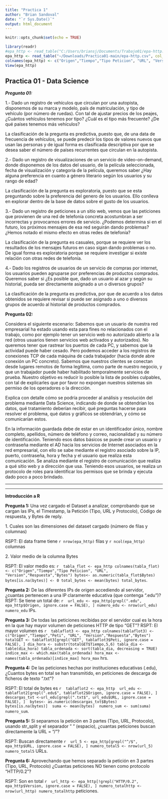 ```yaml
---
title: "Practica 1"
author: "Brian Sandoval"
date: "`r Sys.Date()`"
output: html_document
---
```


```r
knitr::opts_chunk$set(echo = TRUE)

library(readr) 
#epa_http <- read_table("C:/Users/briansj/Documents/Trabajo01/epa-http.csv", col_names = FALSE)
epa_http <- read_table("~/Downloads/Practica01-main/epa-http.csv", col_names = FALSE)
colnames(epa_http) <- c("Origen","Tiempo","Tipo Peticion", "URL", "Version","Respuesta","Bytes")
View(epa_http)

```

## Practica 01 - Data Science

***Pregunta 01:***

1.- Dado un registro de vehículos que circulan por una autopista, disponemos de su marca y modelo, país de matriculación, y tipo de vehículo (por número de ruedas). Con tal de ajustar precios de los peajes, ¿Cuántos vehículos tenemos por tipo? ¿Cuál es el tipo más frecuente? ¿De qué países tenemos más vehículos?

La clasificación de la pregunta es predictiva, puesto que, de una data de frecuencia de vehículos, se puede predecir los tipos de valores nuevos que usan las personas y de igual forma es clasificada descriptiva por que se desea saber el número de países recurrentes que circulan en la autopista.

2.- Dado un registro de visualizaciones de un servicio de video-on-demand, donde disponemos de los datos del usuario, de la película seleccionada, fecha de visualización y categoría de la película, queremos saber ¿Hay alguna preferencia en cuanto a género literario según los usuarios y su rango de edad?

La clasificación de la pregunta es exploratoria, puesto que se esta preguntando sobre la preferencia del genero de los usuarios. Ello conlleva en explorar dentro de la base de datos sobre el gusto de los usuarios.

3.- Dado un registro de peticiones a un sitio web, vemos que las peticiones que provienen de una red de telefonía concreta acostumbran a ser incorrectas y provocarnos errores de servicio. ¿Podemos determina si en el futuro, los próximos mensajes de esa red seguirán dando problemas? ¿Hemos notado el mismo efecto en otras redes de telefonía?

La clasificación de la pregunta es casuales, porque se requiere ver los resultados de los mensajes futuros en caso sigan dando problemas o no. De igual forma es exploratoria porque se requiere investigar si existe relación con otras redes de telefonía.

4.- Dado los registros de usuarios de un servicio de compras por internet, los usuarios pueden agruparse por preferencias de productos comprados. Queremos saber si ¿Es posible que, dado un usuario al azar y según su historial, pueda ser directamente asignado a un o diversos grupos?

La clasificación de la pregunta es predictiva, por que de acuerdo a los datos obtenidos se requiere revisar si puede ser asignado a uno o diversos grupos de acuerdo al historial de productos comprados.

**Pregunta 02:**

Considera el siguiente escenario: Sabemos que un usuario de nuestra red empresarial ha estado usando esta para fines no relacionados con el trabajo, como por ejemplo tener un servicio web no autorizado abierto a la red (otros usuarios tienen servicios web activados y autorizados). No queremos tener que rastrear los puertos de cada PC, y sabemos que la actividad puede haber cesado. Pero podemos acceder a los registros de conexiones TCP de cada máquina de cada trabajador (hacia donde abre conexión un PC concreto). Sabemos que nuestros clientes se conectan desde lugares remotos de forma legítima, como parte de nuestro negocio, y que un trabajador puede haber habilitado temporalmente servicios de prueba. Nuestro objetivo es reducir lo posible la lista de posibles culpables, con tal de explicarles que por favor no expongan nuestros sistemas sin permiso de los operadores o la dirección.

Explica con detalle cómo se podría proceder al análisis y resolución del problema mediante Data Science, indicando de donde se obtendrían los datos, qué tratamiento deberían recibir, qué preguntas hacerse para resolver el problema, qué datos y gráficos se obtendrían, y cómo se comunicarían estos.

En la información guardada debe de estar en un identificador único, nombre completo, apellidos, número de teléfono y correo, nacionalidad y su número de identificación. Teniendo esos datos básicos se puede crear un usuario y contraseña mediante el AD hacia los servicios de Internet asociados en la red empresarial, con ello se sabe mediante el registro asociado sobre la IP, puerto, contraseña, hora y fecha y el usuario que realiza esta comunicación. Se analiza mediante el registro de comunicación que realiza a qué sitio web y a dirección que usa. Teniendo esos usuarios, se realiza un protocolo de roles para identificar los permisos que se brinda y ejecuta dado poco a poco brindado.

------------------------------------------------------------------------

------------------------------------------------------------------------

**Introducción a R**

**Pregunta 1:** Una vez cargado el Dataset a analizar, comprobando que se cargan las IPs, el Timestamp, la Petición (Tipo, URL y Protocolo), Código de respuesta, y Bytes de reply.

1\. Cuales son las dimensiones del dataset cargado (número de filas y columnas)

RSPT: El data frame tiene `r nrow(epa_http)` filas y `r ncol(epa_http)` columnas

2\. Valor medio de la columna Bytes

RSPT: El valor medio es: `r 
tabla_flot <- epa_http
colnames(tabla_flot) <- c("Origen","Tiempo","Tipo Peticion", "URL", "Version","Respuesta","Bytes")
bytes<- as.numeric(tabla_flot$Bytes)
bytes[is.na(bytes)] <- 0
total_bytes <- mean(bytes)
total_bytes`.

**Pregunta 2:** De las diferentes IPs de origen accediendo al servidor, ¿cuantas pertenecen a una IP claramente educativa (que contenga ".edu")? RSPT: Se tiene un total de: `r 
url_edu <- epa_http[grepl(".edu", epa_http$Origen, ignore.case = FALSE), ]
numero_edu <- nrow(url_edu)
numero_edu` IPs.

**Pregunta 3:** De todas las peticiones recibidas por el servidor cual es la hora en la que hay mayor volumen de peticiones HTTP de tipo "GET"? RSPT: El mayor volumen es `r 
tablaflot3 <- epa_http
colnames(tablaflot3) <- c("Origen","Tiempo","Peti", "URL", "Version","Respuesta","Bytes")
totalGET <- tablaflot3[grepl("GET", tablaflot3$Peti, ignore.case = FALSE), ]
dia_hora <- substr(totalGET$Tiempo,5,6)
tabla_dia <- table(dia_hora)
tabla_ordenada <- sort(tabla_dia, decreasing = TRUE)
indice_max <- which.max(tabla_ordenada)
hora_max <- names(tabla_ordenada)[indice_max]
hora_max
` hrs.

**Pregunta 4:** De las peticiones hechas por instituciones educativas (.edu), ¿Cuantos bytes en total se han transmitido, en peticiones de descarga de ficheros de texto ".txt"?

RSPT: El total de bytes es `r 
tablaflot2 <- epa_http 
url_edu <- tablaflot2[grepl(".edu$", tablaflot2$Origen, ignore.case = FALSE), ] 
descargas_txt <-url_edu[grepl(".txt$", url_edu$URL, ignore.case = FALSE), ] 
bytes<- as.numeric(descargas_txt$Bytes) 
bytes[is.na(bytes)] 
suma <- mean(bytes) 
numero_sum <- sum(suma) 
numero_sum`.

**Pregunta 5:** Si separamos la petición en 3 partes (Tipo, URL, Protocolo), usando str_split y el separador " " (espacio), ¿cuantas peticiones buscan directamente la URL = "/"?

RSPT: Buscan directamente `r 
url_5 <- epa_http[grepl("^/$", epa_http$URL, ignore.case = FALSE), ]
numero_total5 <- nrow(url_5)
numero_total5
` URLs.

**Pregunta 6:** Aprovechando que hemos separado la petición en 3 partes (Tipo, URL, Protocolo) ¿Cuantas peticiones NO tienen como protocolo "HTTP/0.2"?

RSPT: Son en total `r 
url_http <- epa_http[!grepl("HTTP/0.2", epa_http$Version, ignore.case = FALSE), ]
numero_totalhttp <- nrow(url_http)
numero_totalhttp
` peticiones.

